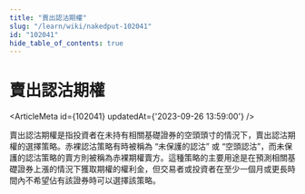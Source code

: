```yaml
---
title: "賣出認沽期權"
slug: "/learn/wiki/nakedput-102041"
id: "102041"
hide_table_of_contents: true
---
```



# 賣出認沽期權

<ArticleMeta id={102041} updatedAt={'2023-09-26 13:59:00'} />
<div className='border-solid border-b border-t-0 my-4 border-[var(--ifm-color-gray-300)]' />

賣出認沽期權是指投資者在未持有相關基礎證券的空頭頭寸的情況下，賣出認沽期權的選擇策略。赤裸認沽策略有時被稱為 “未保護的認沽” 或 “空頭認沽”，而未保護的認沽策略的賣方則被稱為赤裸期權賣方。這種策略的主要用途是在預測相關基礎證券上漲的情況下獲取期權的權利金，但交易者或投資者在至少一個月或更長時間內不希望佔有該證券時可以選擇該策略。
